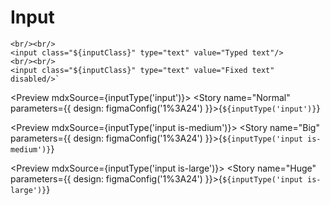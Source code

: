 
<Meta title="Form/Input" />

# Input

    <br/><br/>
    <input class="${inputClass}" type="text" value="Typed text"/>
    <br/><br/>
    <input class="${inputClass}" type="text" value="Fixed text" disabled/>`


<Preview mdxSource={inputType('input')}>
  <Story name="Normal" parameters={{
    design: figmaConfig('1%3A24')
  }}>{`
    ${inputType('input')}
  `}</Story>
</Preview>

<Preview mdxSource={inputType('input is-medium')}>
  <Story name="Big" parameters={{
    design: figmaConfig('1%3A24')
  }}>{`
    ${inputType('input is-medium')}
  `}</Story>
</Preview>

<Preview mdxSource={inputType('input is-large')}>
  <Story name="Huge" parameters={{
    design: figmaConfig('1%3A24')
  }}>{`
    ${inputType('input is-large')}
  `}</Story>
</Preview>
